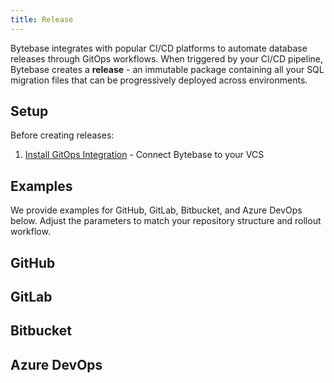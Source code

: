 ```yaml
---
title: Release
---
```


Bytebase integrates with popular CI/CD platforms to automate database releases through GitOps workflows. When triggered by your CI/CD pipeline, Bytebase creates a **release** - an immutable package containing all your SQL migration files that can be progressively deployed across environments.

## Setup

Before creating releases:

1. [Install GitOps Integration](/gitops/installation) - Connect Bytebase to your VCS


## Examples

We provide examples for GitHub, GitLab, Bitbucket, and Azure DevOps below. Adjust the parameters to match your repository structure and rollout workflow.

## GitHub

<Card title="Tutorial: Database GitOps with GitHub Actions" icon="graduation-cap" href="/tutorials/gitops-github-workflow/" horizontal />

<Card title="Example: GitHub Actions Release Workflow" icon="code" href="https://github.com/bytebase/example-gitops-github-flow/blob/main/.github/workflows/release-action.yml" horizontal />

## GitLab

<Card title="Tutorial: Database GitOps with GitLab CI" icon="graduation-cap" href="/tutorials/gitops-gitlab-workflow/" horizontal />

<Card title="Example: GitLab CI Rollout Pipeline" icon="code" href="https://gitlab.com/bytebase-sample/gitops-example/-/blob/main/bytebase-rollout.yml" horizontal />

## Bitbucket

<Card title="Tutorial: Database GitOps with Bitbucket Pipelines" icon="graduation-cap" href="/tutorials/gitops-bitbucket-workflow/" horizontal />

<Card title="Example: Bitbucket Pipelines Configuration" icon="code" href="https://bitbucket.org/p0nyyy/cicd/src/main/bitbucket-pipelines.yml" horizontal />

## Azure DevOps

<Card title="Tutorial: Database GitOps with Azure DevOps Pipeline" icon="graduation-cap" href="/tutorials/gitops-azure-devops-workflow/" horizontal />

<Card title="Example: Azure DevOps Release Pipeline" icon="code" href="https://dev.azure.com/bytebase-hq/_git/bytebase-example?path=/pipelines/rollout-release.yml" horizontal />